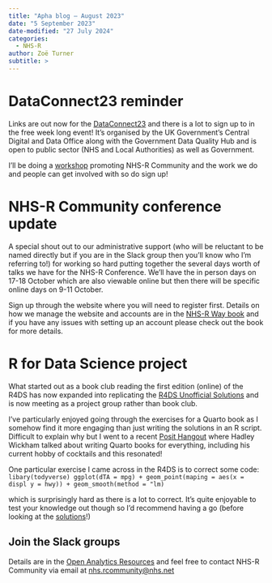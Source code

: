 ```yaml
---
title: "Apha blog – August 2023"
date: "5 September 2023"
date-modified: "27 July 2024"
categories:
  - NHS-R
author: Zoë Turner
subtitle: >
---
```


# **DataConnect23 reminder**

Links are out now for the [DataConnect23](https://www.eventbrite.co.uk/o/dataconnect23-34583087823) and there is a lot to sign up to in the free week long event! It’s organised by the UK Government’s Central Digital and Data Office along with the Government Data Quality Hub and is open to public sector (NHS and Local Authorities) as well as Government.

I’ll be doing a [workshop](https://www.eventbrite.co.uk/e/nhs-r-community-invites-you-to-its-toolshed-tickets-691670002597?aff=ebdsoporgprofile) promoting NHS-R Community and the work we do and people can get involved with so do sign up!

# **NHS-R Community conference update**

A special shout out to our administrative support (who will be reluctant to be named directly but if you are in the Slack group then you’ll know who I’m referring to!) for working so hard putting together the several days worth of talks we have for the NHS-R Conference. We’ll have the in person days on 17-18 October which are also viewable online but then there will be specific online days on 9-11 October.

Sign up through the website where you will need to register first. Details on how we manage the website and accounts are in the [NHS-R Way book](https://nhsrway.nhsrcommunity.com/community-handbook.html#website) and if you have any issues with setting up an account please check out the book for more details.

# **R for Data Science project**

What started out as a book club reading the first edition (online) of the R4DS has now expanded into replicating the [R4DS Unofficial Solutions](https://r4ds-solutions.nhsrcommunity.com/) and is now meeting as a project group rather than book club.

I’ve particularly enjoyed going through the exercises for a Quarto book as I somehow find it more engaging than just writing the solutions in an R script. Difficult to explain why but I went to a recent [Posit Hangout](https://www.youtube.com/playlist?list=PL9HYL-VRX0oTu3bUoyYknD-vpR7Uq6bsR) where Hadley Wickham talked about writing Quarto books for everything, including his current hobby of cocktails and this resonated!

One particular exercise I came across in the R4DS is to correct some code: `libary(todyverse) ggplot(dTA = mpg) + geom_point(maping = aes(x = displ y = hwy)) + geom_smooth(method = "lm)`

which is surprisingly hard as there is a lot to correct. It’s quite enjoyable to test your knowledge out though so I’d recommend having a go (before looking at the [solutions](https://r4ds-solutions.nhsrcommunity.com/)!)

## **Join the Slack groups**

Details are in the [Open Analytics Resources](https://resources.nhsrcommunity.com/forum-groups.html#slack) and feel free to contact NHS-R Community via email at [nhs.rcommunity\@nhs.net](mailto:nhs.rcommunity@nhs.net)
